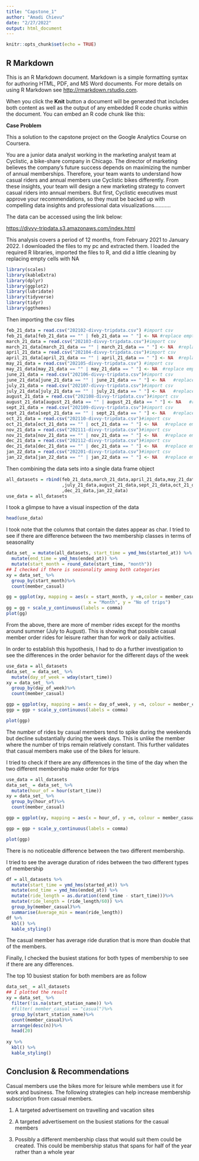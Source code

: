 ```yaml
---
title: "Capstone_1"
author: "Amadi Chievu"
date: "2/27/2022"
output: html_document
---
```


```r
knitr::opts_chunk$set(echo = TRUE)
```

## R Markdown

This is an R Markdown document. Markdown is a simple formatting syntax for authoring HTML, PDF, and MS Word documents. For more details on using R Markdown see <http://rmarkdown.rstudio.com>.

When you click the **Knit** button a document will be generated that includes both content as well as the output of any embedded R code chunks within the document. You can embed an R code chunk like this:

**Case Problem**

This a solution to the capstone project on the Google Analytics Course on Coursera.

You are a junior data analyst working in the marketing analyst team at Cyclistic, a bike-share company in Chicago. The director of marketing believes the company's future success depends on maximizing the number of annual memberships. Therefore, your team wants to understand how casual riders and annual members use Cyclistic bikes differently. From these insights, your team will design a new marketing strategy to convert casual riders into annual members. But first, Cyclistic executives must approve your recommendations, so they must be backed up with compelling data insights and professional data visualizations...........

The data can be accessed using the link below:

<https://divvy-tripdata.s3.amazonaws.com/index.html>

This analysis covers a period of 12 months, from February 2021 to January 2022. I downloaded the files to my pc and extracted them. I loaded the required R libraries, imported the files to R, and did a little cleaning by replacing empty cells with NA

```r
library(scales)
library(kableExtra)
library(dplyr)
library(ggplot2)
library(lubridate)
library(tidyverse)
library(tidyr)
library(ggthemes)
```

Then importing the csv files

```r
feb_21_data = read.csv("202102-divvy-tripdata.csv") #import csv
feb_21_data[feb_21_data == "" | feb_21_data == " "] <- NA #replace empty cells with NA
march_21_data = read.csv("202103-divvy-tripdata.csv")#import csv
march_21_data[march_21_data == "" | march_21_data == " "] <- NA  #replace empty cells with NA
april_21_data = read.csv("202104-divvy-tripdata.csv")#import csv
april_21_data[april_21_data == "" | april_21_data == " "] <- NA  #replace empty cells with NA
may_21_data = read.csv("202105-divvy-tripdata.csv") #import csv
may_21_data[may_21_data == "" | may_21_data == " "] <- NA  #replace empty cells with NA
june_21_data = read.csv("202106-divvy-tripdata.csv")#import csv
june_21_data[june_21_data == "" | june_21_data == " "] <- NA   #replace empty cells with NA
july_21_data = read.csv("202107-divvy-tripdata.csv")#import csv
july_21_data[july_21_data == "" | july_21_data == " "] <- NA   #replace empty cells with NA
august_21_data = read.csv("202108-divvy-tripdata.csv")#import csv
august_21_data[august_21_data == "" | august_21_data == " "] <- NA   #replace empty cells with NA
sept_21_data = read.csv("202109-divvy-tripdata.csv")#import csv
sept_21_data[sept_21_data == "" | sept_21_data == " "] <- NA   #replace empty cells with NA
oct_21_data = read.csv("202110-divvy-tripdata.csv")#import csv
oct_21_data[oct_21_data == "" | oct_21_data == " "] <- NA   #replace empty cells with NA
nov_21_data = read.csv("202111-divvy-tripdata.csv")#import csv
nov_21_data[nov_21_data == "" | nov_21_data == " "] <- NA   #replace empty cells with NA
dec_21_data = read.csv("202112-divvy-tripdata.csv")#import csv
dec_21_data[dec_21_data == "" | dec_21_data == " "] <- NA   #replace empty cells with NA
jan_22_data = read.csv("202201-divvy-tripdata.csv")#import csv
jan_22_data[jan_22_data == "" | jan_22_data == " "] <- NA   #replace empty cells with NA
```

Then combining the data sets into a single data frame object

```r
all_datasets = rbind(feb_21_data,march_21_data,april_21_data,may_21_data,june_21_data
                     ,july_21_data,august_21_data,sept_21_data,oct_21_data,nov_21_data
                     ,dec_21_data,jan_22_data)
use_data = all_datasets
```

I took a glimpse to have a visual inspection of the data

```r
head(use_data)
```

I took note that the columns that contain the dates appear as char. I tried to see if there are difference between the two membership classes in terms of seasonality

```r
data_set_ = mutate(all_datasets, start_time = ymd_hms(started_at)) %>% 
  mutate(end_time = ymd_hms(ended_at)) %>% 
  mutate(start_month = round_date(start_time, "month"))
## I checked if there is seasonality among both categories
xy = data_set_ %>% 
  group_by(start_month)%>% 
  count(member_casual) 
```

```r
gg = ggplot(xy, mapping = aes(x = start_month, y =n,color = member_casual))+geom_line( size = 1.5) + labs(title = "Seasonlity in Ride Orders among Different Membership", 
                               x = "Month", y = "No of trips") 
gg = gg + scale_y_continuous(labels = comma)
plot(gg)
```

From the above, there are more of member rides except for the months around summer (July to August). This is showing that possible casual member order rides for leisure rather than for work or daily activities.

In order to establish this hypothesis, I had to do a further investigation to see the differences in the order behavior for the different days of the week

```r
use_data = all_datasets
data_set_ = data_set_ %>% 
  mutate(day_of_week = wday(start_time))
xy = data_set_ %>% 
  group_by(day_of_week)%>% 
  count(member_casual) 
```

```r
ggp = ggplot(xy, mapping = aes(x = day_of_week, y =n, colour = member_casual))+geom_line(size = 1.5) + labs(title = "How Different Members make Orders in a week", subtitle = '1 = Sunday, 7 = Saturday', x = "Day of the week", y = "No of trips")
ggp = ggp + scale_y_continuous(labels = comma)

plot(ggp)
```

The number of rides by casual members tend to spike during the weekends but decline substantially during the week days. This is unlike the member where the number of trips remain relatively constant. This further validates that casual members make use of the bikes for leisure.

I tried to check if there are any differences in the time of the day when the two different membership make order for trips

```r
use_data = all_datasets
data_set_ = data_set_ %>% 
  mutate(hour_of = hour(start_time))
xy = data_set_ %>% 
  group_by(hour_of)%>% 
  count(member_casual) 
```

```r
ggp = ggplot(xy, mapping = aes(x = hour_of, y =n, colour = member_casual))+geom_line(size = 1.5) + labs(title = "How Different Members make Orders in a given Day",  x = "Hour of the day", y = "No of trips")

ggp = ggp + scale_y_continuous(labels = comma)

plot(ggp)
```

There is no noticeable difference between the two different membership.

I tried to see the average duration of rides between the two different types of membership

```r
df = all_datasets %>%
  mutate(start_time = ymd_hms(started_at)) %>%
  mutate(end_time = ymd_hms(ended_at)) %>%
  mutate(ride_length = as.duration((end_time - start_time)))%>%
  mutate(ride_length = (ride_length/60)) %>%
  group_by(member_casual)%>% 
  summarise(Average_min = mean(ride_length))
df %>%
  kbl() %>%
  kable_styling()
```

The casual member has average ride duration that is more than double that of the members.

Finally, I checked the busiest stations for both types of membership to see if there are any differences.

The top 10 busiest station for both members are as follow

```r
data_set_ = all_datasets
## I plotted the result
xy = data_set_ %>% 
  filter(!is.na(start_station_name)) %>% 
  #filter( member_casual == "casual")%>% 
  group_by(start_station_name)%>% 
  count(member_casual)%>%
  arrange(desc(n))%>%
  head(20)
  
xy %>%
  kbl() %>%
  kable_styling()
```

## Conclusion & Recommendations

Casual members use the bikes more for leisure while members use it for work and business. The following strategies can help increase membership subscription from casual members.

1.  A targeted advertisement on travelling and vacation sites

2.  A targeted advertisement on the busiest stations for the casual members

3.  Possibly a different membership class that would suit them could be created. This could be membership status that spans for half of the year rather than a whole year
